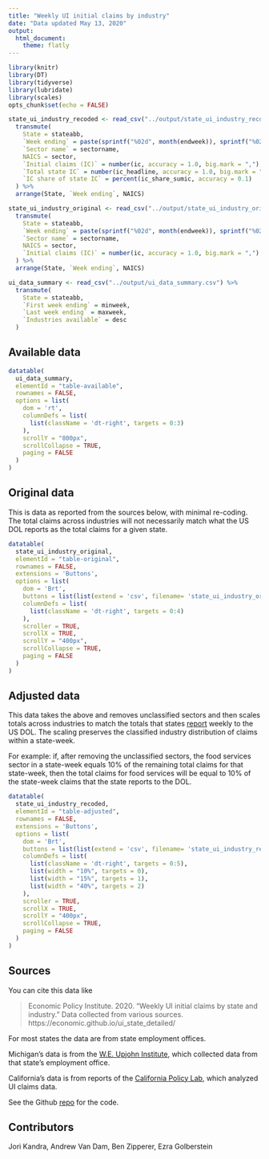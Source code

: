```yaml
---
title: "Weekly UI initial claims by industry"
date: "Data updated May 13, 2020"
output:
  html_document:
    theme: flatly
---
```


```r
library(knitr)
library(DT)
library(tidyverse)
library(lubridate)
library(scales)
opts_chunk$set(echo = FALSE)
```

```r
state_ui_industry_recoded <- read_csv("../output/state_ui_industry_recoded.csv") %>% 
  transmute(
    State = stateabb,
    `Week ending` = paste(sprintf("%02d", month(endweek)), sprintf("%02d", day(endweek)), sep = "-"),
    `Sector name` = sectorname,
    NAICS = sector,
    `Initial claims (IC)` = number(ic, accuracy = 1.0, big.mark = ","),
    `Total state IC` = number(ic_headline, accuracy = 1.0, big.mark = ","),
    `IC share of state IC` = percent(ic_share_sumic, accuracy = 0.1)
  ) %>% 
  arrange(State, `Week ending`, NAICS)

state_ui_industry_original <- read_csv("../output/state_ui_industry_original.csv") %>% 
  transmute(
    State = stateabb,
    `Week ending` = paste(sprintf("%02d", month(endweek)), sprintf("%02d", day(endweek)), sep = "-"),
    `Sector name` = sectorname,
    NAICS = sector,
    `Initial claims (IC)` = number(ic, accuracy = 1.0, big.mark = ",")
  ) %>% 
  arrange(State, `Week ending`, NAICS)

ui_data_summary <- read_csv("../output/ui_data_summary.csv") %>% 
  transmute(
    State = stateabb,
    `First week ending` = minweek,
    `Last week ending` = maxweek,
    `Industries available` = desc
  )
```

## Available data
```r
datatable(
  ui_data_summary,
  elementId = "table-available",
  rownames = FALSE,
  options = list(
    dom = 'rt',
    columnDefs = list(
      list(className = 'dt-right', targets = 0:3)
    ),
    scrollY = "800px",
    scrollCollapse = TRUE,
    paging = FALSE
  )
)
```

## Original data
This is data as reported from the sources below, with minimal re-coding. The total claims across industries will not necessarily match what the US DOL reports as the total claims for a given state.
```r
datatable(
  state_ui_industry_original,
  elementId = "table-original",
  rownames = FALSE,
  extensions = 'Buttons',
  options = list(
    dom = 'Brt',
    buttons = list(list(extend = 'csv', filename= 'state_ui_industry_original')),
    columnDefs = list(
      list(className = 'dt-right', targets = 0:4)
    ),
    scroller = TRUE,
    scrollX = TRUE,
    scrollY = "400px",
    scrollCollapse = TRUE,
    paging = FALSE
  )
)
```

## Adjusted data
This data takes the above and removes unclassified sectors and then scales totals across industries to match the totals that states [report](https://oui.doleta.gov/unemploy/DataDownloads.asp#ETA_539) weekly to the US DOL. The scaling preserves the classified industry distribution of claims within a state-week.

For example: if, after removing the unclassified sectors, the food services sector in a state-week equals 10% of the remaining total claims for that state-week, then the total claims for food services will be equal to 10% of the state-week claims that the state reports to the DOL.
```r
datatable(
  state_ui_industry_recoded,
  elementId = "table-adjusted",
  rownames = FALSE,
  extensions = 'Buttons',
  options = list(
    dom = 'Brt',
    buttons = list(list(extend = 'csv', filename= 'state_ui_industry_recoded')),
    columnDefs = list(
      list(className = 'dt-right', targets = 0:5),
      list(width = "10%", targets = 0),
      list(width = "15%", targets = 1),
      list(width = "40%", targets = 2)
    ),
    scroller = TRUE,
    scrollX = TRUE,
    scrollY = "400px",
    scrollCollapse = TRUE,
    paging = FALSE
  )
)
```

## Sources

You can cite this data like

> Economic Policy Institute. 2020. "Weekly UI initial claims by state and industry." Data collected from various sources. https://economic.github.io/ui_state_detailed/

For most states the data are from state employment offices. 

Michigan's data is from the [W.E. Upjohn Institute](https://www.upjohn.org/research-highlights), which collected data from that state's employment office.

California's data is from reports of the [California Policy Lab](https://www.capolicylab.org/california-unemployment-insurance-claims-during-the-covid-19-pandemic/), which analyzed UI claims data.

See the Github [repo](https://github.com/Economic/ui_state_detailed) for the code.

## Contributors
Jori Kandra, Andrew Van Dam, Ben Zipperer, Ezra Golberstein
